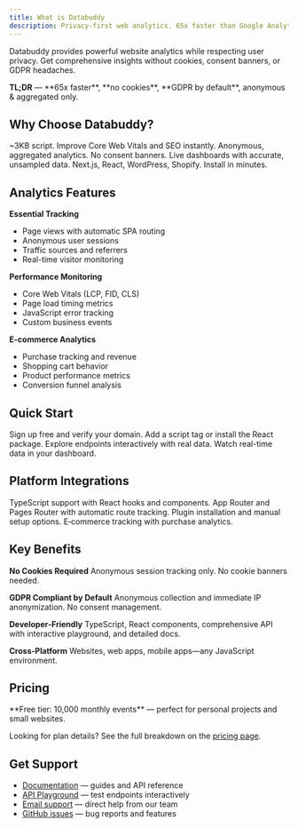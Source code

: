 ```yaml
---
title: What is Databuddy
description: Privacy-first web analytics. 65x faster than Google Analytics, GDPR compliant by default, no cookies required.
---
```



Databuddy provides powerful website analytics while respecting user privacy. Get comprehensive insights without cookies, consent banners, or GDPR headaches.

<Callout type="info">
  <strong>TL;DR</strong> — **65x faster**, **no cookies**, **GDPR by default**,
  anonymous & aggregated only.
</Callout>

## Why Choose Databuddy?

<Cards>
  <Card title="Lightning Fast" href="/docs/getting-started">
    ~3KB script. Improve Core Web Vitals and SEO instantly.
  </Card>
  <Card title="Privacy-First" href="/docs/security">
    Anonymous, aggregated analytics. No consent banners.
  </Card>
  <Card title="Real-Time Data" href="/docs/dashboard">
    Live dashboards with accurate, unsampled data.
  </Card>
  <Card title="Easy Setup" href="/docs/Integrations">
    Next.js, React, WordPress, Shopify. Install in minutes.
  </Card>
</Cards>

## Analytics Features

**Essential Tracking**

- Page views with automatic SPA routing
- Anonymous user sessions
- Traffic sources and referrers
- Real-time visitor monitoring

**Performance Monitoring**

- Core Web Vitals (LCP, FID, CLS)
- Page load timing metrics
- JavaScript error tracking
- Custom business events

**E-commerce Analytics**

- Purchase tracking and revenue
- Shopping cart behavior
- Product performance metrics
- Conversion funnel analysis

## Quick Start

<Cards>
  <Card title="Create Account" href="https://app.databuddy.cc">
    Sign up free and verify your domain.
  </Card>
  <Card title="Install SDK" href="/docs/getting-started">
    Add a script tag or install the React package.
  </Card>
  <Card title="Try API Playground" href="/api">
    Explore endpoints interactively with real data.
  </Card>
  <Card title="View Analytics" href="/docs/dashboard">
    Watch real-time data in your dashboard.
  </Card>
</Cards>

## Platform Integrations

<Cards>
  <Card title="React" href="/docs/Integrations/react">
    TypeScript support with React hooks and components.
  </Card>
  <Card title="Next.js" href="/docs/Integrations/nextjs">
    App Router and Pages Router with automatic route tracking.
  </Card>
  <Card title="WordPress" href="/docs/Integrations/wordpress">
    Plugin installation and manual setup options.
  </Card>
  <Card title="Shopify" href="/docs/Integrations/shopify">
    E‑commerce tracking with purchase analytics.
  </Card>
</Cards>

## Key Benefits

**No Cookies Required**
Anonymous session tracking only. No cookie banners needed.

**GDPR Compliant by Default**
Anonymous collection and immediate IP anonymization. No consent management.

**Developer‑Friendly**
TypeScript, React components, comprehensive API with interactive playground, and detailed docs.

**Cross‑Platform**
Websites, web apps, mobile apps—any JavaScript environment.

## Pricing

<Callout type="success">
  **Free tier: 10,000 monthly events** — perfect for personal projects and small
  websites.
</Callout>

Looking for plan details? See the full breakdown on the [pricing page](/pricing).

## Get Support

- [Documentation](/docs/getting-started) — guides and API reference
- [API Playground](/api) — test endpoints interactively
- [Email support](mailto:help@databuddy.cc) — direct help from our team
- [GitHub issues](https://github.com/databuddy-analytics/databuddy/issues) — bug reports and features

